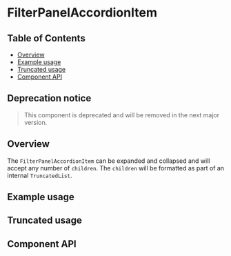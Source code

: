 
# FilterPanelAccordionItem

## Table of Contents

- [Overview](#overview)
- [Example usage](#example-usage)
- [Truncated usage](#truncated-usage)
- [Component API](#component-api)

## Deprecation notice

> This component is deprecated and will be removed in the next major version.


## Overview

The `FilterPanelAccordionItem` can be expanded and collapsed and will accept any
number of `children`. The `children` will be formatted as part of an internal
`TruncatedList`.

## Example usage

<Canvas>
  <Story of={FilterPanelAccordionItemStories.Default} />
</Canvas>

## Truncated usage

<Canvas>
  <Story of={FilterPanelAccordionItemStories.Truncated} />
</Canvas>

## Component API

<Controls />
